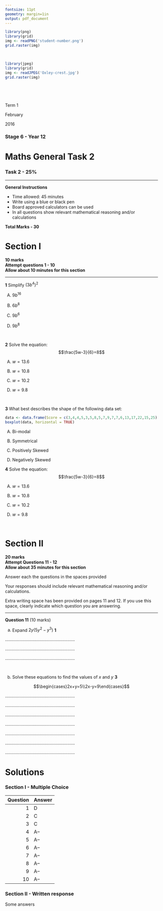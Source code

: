 ```yaml
---
fontsize: 11pt
geometry: margin=1in
output: pdf_document
---
```


``` r
library(png)
library(grid)
img <- readPNG('student-number.png')
grid.raster(img)
```

&nbsp;

``` r
library(jpeg)
library(grid)
img <- readJPEG('Oxley-crest.jpg')
grid.raster(img)
```

&nbsp;

&nbsp;

Term 1

February 

2016


### Stage 6 - Year 12

# Maths General Task 2

### Task 2 - 25%

-------------------------------

**General Instructions**

* Time allowed: 45 minutes
* Write using a blue or black pen
* Board approved calculators can be used
* In all questions show relevant mathematical reasoning and/or calculations

**Total Marks - 30**

\newpage

Section I
=====================================

| **10 marks** 
| **Attempt questions 1 - 10** 
| **Allow about 10 minutes for this section**

--------------------------------------

**1** \text{     } Simplify $(3b^4)^2$

(A) $9b^{16}$

(B) $6b^8$

(C) $9b^6$

(D) $9b^8$

&nbsp;

**2** \text{     } Solve the equation: $$\frac{5w-3}{6}=8$$

(A) $w=13.6$

(B) $w=10.8$

(C) $w=10.2$

(D) $w=9.8$

&nbsp;

**3** \text{     } What best describes the shape of the following data set:

``` r
data <- data.frame(Score = c(3,4,4,5,3,5,8,5,7,9,7,7,6,13,17,22,15,25))
boxplot(data, horizontal = TRUE)
```

(A) Bi-modal

(B) Symmetrical

(C) Positively Skewed

(D) Negatively Skewed

\newpage

**4** \text{     } Solve the equation: $$\frac{5w-3}{6}=8$$

(A) $w=13.6$

(B) $w=10.8$

(C) $w=10.2$

(D) $w=9.8$

&nbsp;


\newpage

Section II
=====================================

| **20 marks**
| **Attempt Questions 11 - 12**
| **Allow about 35 minutes for this section**

Answer each the questions in the spaces provided

Your responses should include relevant mathematical reasoning and/or calculations.

Extra writing space has been provided on pages 11 and 12. If you use this space, clearly indicate which question you are answering. 

--------------------------------------------------------

**Question 11** (10 marks)

(a) Expand $2y(5y^{2}-y^{3})$ **\hfill 1**

\huge.........................................................

.........................................................

.........................................................

\normalsize

&nbsp;

(b) Solve these equations to find the values of $x$ and $y$ **\hfill 3**

$$\begin{cases}2x+y=5\\2x-y=9\end{cases}$$

\huge.........................................................

.........................................................

.........................................................

.........................................................

.........................................................

.........................................................

.........................................................

\normalsize
\newpage

Solutions
=========================================

### Section I - Multiple Choice

| Question | Answer |
| -------: | ------ |
| 1        |  D     |
| 2        |  C     |
| 3        |  C     |
| 4        |  A--     |
| 5        |  A--     |
| 6        |  A--     |
| 7        |  A--     |
| 8        |  A--     |
| 9        |  A--     |
| 10       |  A--     |

### Section II - Written response

Some answers


